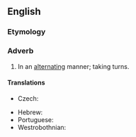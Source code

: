 ==English==

===Etymology===
{{suffix|en|alternating|ly}}

===Adverb===
{{en-adv|-}}

# In an [[alternating]] manner; taking turns.

====Translations====
{{trans-top|in an alternating manner}}
* Czech: {{t+|cs|střídavě}}
{{trans-mid}}
* Hebrew: {{t|he|לסירוגין}}
* Portuguese: {{t|pt|alternantemente}}
* Westrobothnian: {{t|gmq-bot|wärrvåm}}
{{trans-bottom}}